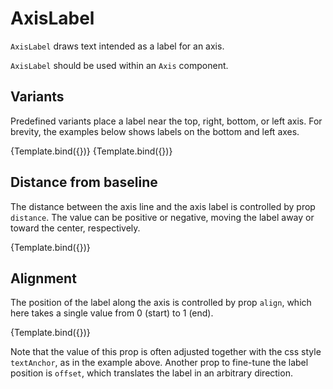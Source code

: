 
# AxisLabel

<Meta title="Core/Components/Axes/AxisLabel" />

`AxisLabel` draws text intended as a label for an axis.

<ArgsTable of={AxisLabel} />

`AxisLabel` should be used within an `Axis` component.

## Variants

Predefined variants place a label near the top, right, bottom, or left axis. For brevity, the examples below shows labels on the bottom and left axes.

<Canvas>
    <Story
        name="bottom axis"
        args={{
            variant: 'bottom',
            children: 'axis label',
        }}
        component={AxisLabel}
        decorators={[ChartBottomAxisDecorator]}
    >
        {Template.bind({})}
    </Story>
    <Story
        name="left axis"
        args={{
            variant: 'left',
            children: 'axis label',
        }}
        component={AxisLabel}
        decorators={[ChartLeftAxisDecorator]}
    >
        {Template.bind({})}
    </Story>
</Canvas>

## Distance from baseline

The distance between the axis line and the axis label is controlled by prop `distance`.
The value can be positive or negative, moving the label away or toward the center, respectively.

<Canvas>
    <Story
        name="negative distance"
        args={{
            variant: 'bottom',
            children: 'axis label',
            distance: -10,
        }}
        component={AxisLabel}
        decorators={[ChartBottomAxisDecorator]}
    >
        {Template.bind({})}
    </Story>
</Canvas>

## Alignment

The position of the label along the axis is controlled by prop `align`, which
here takes a single value from 0 (start) to 1 (end).

<Canvas>
    <Story
        name="alignment"
        args={{
            variant: 'bottom',
            children: 'axis label',
            align: 1,
            style: {
                textAnchor: 'end',
            },
        }}
        component={AxisLabel}
        decorators={[ChartBottomAxisDecorator]}
    >
        {Template.bind({})}
    </Story>
</Canvas>

Note that the value of this prop is often adjusted together with the css style `textAnchor`,
as in the example above. Another prop to fine-tune the label position is `offset`, which
translates the label in an arbitrary direction.
